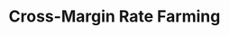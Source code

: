 ---
title: "Cross-Margin Rate Farming "
description: "An overview of the strategy used to collect margin rates across borrow & lend protocols available on SVM networks. "
---